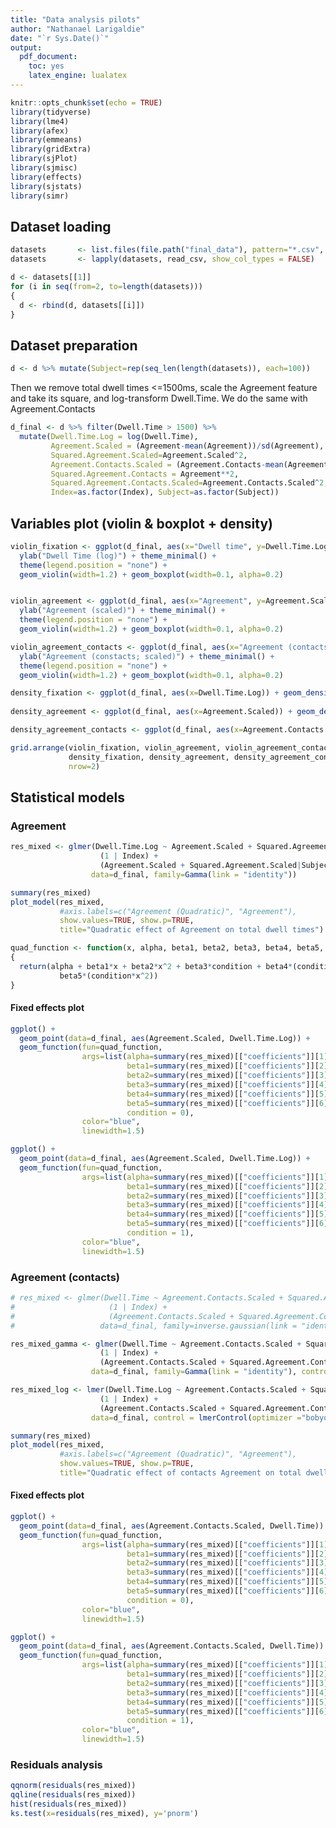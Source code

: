 ```yaml
---
title: "Data analysis pilots"
author: "Nathanael Larigaldie"
date: "`r Sys.Date()`"
output: 
  pdf_document: 
    toc: yes
    latex_engine: lualatex
---
```


```r
knitr::opts_chunk$set(echo = TRUE)
library(tidyverse)
library(lme4)
library(afex)
library(emmeans)
library(gridExtra)
library(sjPlot)
library(sjmisc) 
library(effects)
library(sjstats)
library(simr)
```

## Dataset loading

```r
datasets       <- list.files(file.path("final_data"), pattern="*.csv", full.names = TRUE)
datasets       <- lapply(datasets, read_csv, show_col_types = FALSE)

d <- datasets[[1]]
for (i in seq(from=2, to=length(datasets)))
{
  d <- rbind(d, datasets[[i]])
}
```

## Dataset preparation

```r
d <- d %>% mutate(Subject=rep(seq_len(length(datasets)), each=100))
```

Then we remove total dwell times <=1500ms, scale the Agreement feature and take its square, and log-transform Dwell.Time.
We do the same with Agreement.Contacts

```r
d_final <- d %>% filter(Dwell.Time > 1500) %>%
  mutate(Dwell.Time.Log = log(Dwell.Time),
         Agreement.Scaled = (Agreement-mean(Agreement))/sd(Agreement),
         Squared.Agreement.Scaled=Agreement.Scaled^2,
         Agreement.Contacts.Scaled = (Agreement.Contacts-mean(Agreement.Contacts))/sd(Agreement.Contacts),
         Squared.Agreement.Contacts = Agreement**2,
         Squared.Agreement.Contacts.Scaled=Agreement.Contacts.Scaled^2,
         Index=as.factor(Index), Subject=as.factor(Subject))

```

## Variables plot (violin & boxplot + density)

```r

violin_fixation <- ggplot(d_final, aes(x="Dwell time", y=Dwell.Time.Log)) +
  ylab("Dwell Time (log)") + theme_minimal() +
  theme(legend.position = "none") +
  geom_violin(width=1.2) + geom_boxplot(width=0.1, alpha=0.2)


violin_agreement <- ggplot(d_final, aes(x="Agreement", y=Agreement.Scaled)) +
  ylab("Agreement (scaled)") + theme_minimal() +
  theme(legend.position = "none") +
  geom_violin(width=1.2) + geom_boxplot(width=0.1, alpha=0.2)

violin_agreement_contacts <- ggplot(d_final, aes(x="Agreement (contacts)", y=Agreement.Contacts.Scaled)) +
  ylab("Agreement (constacts; scaled)") + theme_minimal() +
  theme(legend.position = "none") +
  geom_violin(width=1.2) + geom_boxplot(width=0.1, alpha=0.2)

density_fixation <- ggplot(d_final, aes(x=Dwell.Time.Log)) + geom_density()
  
density_agreement <- ggplot(d_final, aes(x=Agreement.Scaled)) + geom_density()

density_agreement_contacts <- ggplot(d_final, aes(x=Agreement.Contacts.Scaled)) + geom_density()

grid.arrange(violin_fixation, violin_agreement, violin_agreement_contacts,
             density_fixation, density_agreement, density_agreement_contacts,
             nrow=2)

```

## Statistical models


### Agreement

```r
res_mixed <- glmer(Dwell.Time.Log ~ Agreement.Scaled + Squared.Agreement.Scaled + Condition_Share + Agreement.Scaled*Condition_Share + Squared.Agreement.Scaled*Condition_Share +
                    (1 | Index) +
                    (Agreement.Scaled + Squared.Agreement.Scaled|Subject),
                  data=d_final, family=Gamma(link = "identity"))

summary(res_mixed)
plot_model(res_mixed,
           #axis.labels=c("Agreement (Quadratic)", "Agreement"),
           show.values=TRUE, show.p=TRUE,
           title="Quadratic effect of Agreement on total dwell times")

quad_function <- function(x, alpha, beta1, beta2, beta3, beta4, beta5, condition)
{
  return(alpha + beta1*x + beta2*x^2 + beta3*condition + beta4*(condition*x) +
           beta5*(condition*x^2))
}
```

#### Fixed effects plot

```r
ggplot() +
  geom_point(data=d_final, aes(Agreement.Scaled, Dwell.Time.Log)) +
  geom_function(fun=quad_function,
                args=list(alpha=summary(res_mixed)[["coefficients"]][1],
                          beta1=summary(res_mixed)[["coefficients"]][2],
                          beta2=summary(res_mixed)[["coefficients"]][3],
                          beta3=summary(res_mixed)[["coefficients"]][4],
                          beta4=summary(res_mixed)[["coefficients"]][5],
                          beta5=summary(res_mixed)[["coefficients"]][6],
                          condition = 0),
                color="blue",
                linewidth=1.5)

ggplot() +
  geom_point(data=d_final, aes(Agreement.Scaled, Dwell.Time.Log)) +
  geom_function(fun=quad_function,
                args=list(alpha=summary(res_mixed)[["coefficients"]][1],
                          beta1=summary(res_mixed)[["coefficients"]][2],
                          beta2=summary(res_mixed)[["coefficients"]][3],
                          beta3=summary(res_mixed)[["coefficients"]][4],
                          beta4=summary(res_mixed)[["coefficients"]][5],
                          beta5=summary(res_mixed)[["coefficients"]][6],
                          condition = 1),
                color="blue",
                linewidth=1.5)
```

### Agreement (contacts)

```r
# res_mixed <- glmer(Dwell.Time ~ Agreement.Contacts.Scaled + Squared.Agreement.Contacts.Scaled + Condition_Share + Agreement.Contacts.Scaled*Condition_Share + Squared.Agreement.Contacts.Scaled*Condition_Share +
#                     (1 | Index) +
#                     (Agreement.Contacts.Scaled + Squared.Agreement.Contacts.Scaled |Subject),
#                   data=d_final, family=inverse.gaussian(link = "identity"), control = glmerControl(optimizer ="bobyqa"))

res_mixed_gamma <- glmer(Dwell.Time ~ Agreement.Contacts.Scaled + Squared.Agreement.Contacts.Scaled + Condition_Share + Agreement.Contacts.Scaled*Condition_Share + Squared.Agreement.Contacts.Scaled*Condition_Share +
                    (1 | Index) +
                    (Agreement.Contacts.Scaled + Squared.Agreement.Contacts.Scaled |Subject),
                  data=d_final, family=Gamma(link = "identity"), control = glmerControl(optimizer ="bobyqa"))

res_mixed_log <- lmer(Dwell.Time.Log ~ Agreement.Contacts.Scaled + Squared.Agreement.Contacts.Scaled + Condition_Share + Agreement.Contacts.Scaled*Condition_Share + Squared.Agreement.Contacts.Scaled*Condition_Share +
                    (1 | Index) +
                    (Agreement.Contacts.Scaled + Squared.Agreement.Contacts.Scaled |Subject),
                  data=d_final, control = lmerControl(optimizer ="bobyqa"))

summary(res_mixed)
plot_model(res_mixed,
           #axis.labels=c("Agreement (Quadratic)", "Agreement"),
           show.values=TRUE, show.p=TRUE,
           title="Quadratic effect of contacts Agreement on total dwell times")


```

#### Fixed effects plot

```r
ggplot() +
  geom_point(data=d_final, aes(Agreement.Contacts.Scaled, Dwell.Time)) +
  geom_function(fun=quad_function,
                args=list(alpha=summary(res_mixed)[["coefficients"]][1],
                          beta1=summary(res_mixed)[["coefficients"]][2],
                          beta2=summary(res_mixed)[["coefficients"]][3],
                          beta3=summary(res_mixed)[["coefficients"]][4],
                          beta4=summary(res_mixed)[["coefficients"]][5],
                          beta5=summary(res_mixed)[["coefficients"]][6],
                          condition = 0),
                color="blue",
                linewidth=1.5)

ggplot() +
  geom_point(data=d_final, aes(Agreement.Contacts.Scaled, Dwell.Time)) +
  geom_function(fun=quad_function,
                args=list(alpha=summary(res_mixed)[["coefficients"]][1],
                          beta1=summary(res_mixed)[["coefficients"]][2],
                          beta2=summary(res_mixed)[["coefficients"]][3],
                          beta3=summary(res_mixed)[["coefficients"]][4],
                          beta4=summary(res_mixed)[["coefficients"]][5],
                          beta5=summary(res_mixed)[["coefficients"]][6],
                          condition = 1),
                color="blue",
                linewidth=1.5)

```

### Residuals analysis

```r
qqnorm(residuals(res_mixed))
qqline(residuals(res_mixed))
hist(residuals(res_mixed))
ks.test(x=residuals(res_mixed), y='pnorm')
```

